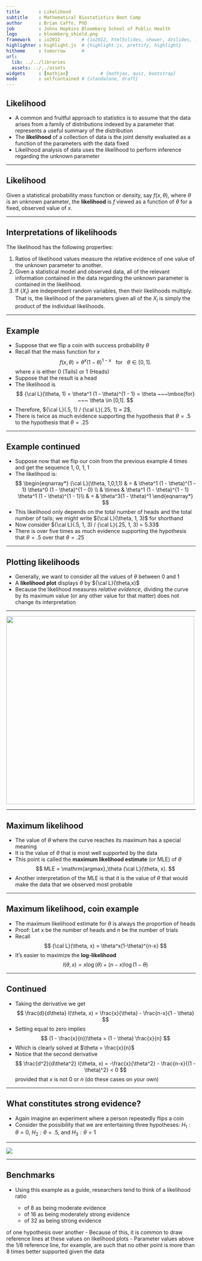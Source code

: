 ```yaml
---
title       : Likelihood
subtitle    : Mathematical Biostatistics Boot Camp
author      : Brian Caffo, PhD
job         : Johns Hopkins Bloomberg School of Public Health
logo        : bloomberg_shield.png
framework   : io2012        # {io2012, html5slides, shower, dzslides, ...}
highlighter : highlight.js  # {highlight.js, prettify, highlight}
hitheme     : tomorrow      # 
url:
  lib: ../../libraries
  assets: ../../assets
widgets     : [mathjax]            # {mathjax, quiz, bootstrap}
mode        : selfcontained # {standalone, draft}
---
```


## Likelihood

- A common and fruitful approach to statistics is to assume that the data arises from a family of distributions indexed by a parameter that represents a useful summary of the distribution
- The **likelihood** of a collection of data is the joint density evaluated as a function of the parameters with the data fixed
- Likelihood analysis of data uses the likelihood to perform inference regarding the unknown parameter

---

## Likelihood

Given a statistical probability mass function or density, say $f(x, \theta)$, where $\theta$ is an unknown parameter, the **likelihood** is $f$ viewed as a function of $\theta$ for a fixed, observed value of $x$. 

---

## Interpretations of likelihoods

The likelihood has the following properties:

1. Ratios of likelihood values measure the relative evidence of one value of the unknown parameter to another.
2. Given a statistical model and observed data, all of the relevant information contained in the data regarding the unknown parameter is contained in the likelihood.
3. If $\{X_i\}$ are independent random variables, then their likelihoods multiply.  That is, the likelihood of the parameters given all of the $X_i$ is simply the product of the individual likelihoods.

---

## Example

- Suppose that we flip a coin with success probability $\theta$
- Recall that the mass function for $x$
  $$
  f(x,\theta) = \theta^x(1 - \theta)^{1 - x}  ~~~\mbox{for}~~~ \theta \in [0,1].
  $$
  where $x$ is either $0$ (Tails) or $1$ (Heads) 
- Suppose that the result is a head
- The likelihood is
  $$
  {\cal L}(\theta, 1) = \theta^1 (1 - \theta)^{1 - 1} = \theta  ~~~\mbox{for} ~~~ \theta \in [0,1].
  $$
- Therefore, ${\cal L}(.5, 1) / {\cal L}(.25, 1) = 2$, 
- There is twice as much evidence supporting the hypothesis that $\theta = .5$ to the hypothesis that $\theta = .25$

---

## Example continued

- Suppose now that we flip our coin from the previous example 4 times and get the sequence 1, 0, 1, 1
- The likelihood is:
$$
  \begin{eqnarray*}
  {\cal L}(\theta, 1,0,1,1) & = & \theta^1 (1 - \theta)^{1 - 1}
  \theta^0 (1 - \theta)^{1 - 0}  \\
& \times & \theta^1 (1 - \theta)^{1 - 1} 
   \theta^1 (1 - \theta)^{1 - 1}\\
& = &  \theta^3(1 - \theta)^1
  \end{eqnarray*}
$$
- This likelihood only depends on the total number of heads and the total number of tails; we might write ${\cal L}(\theta, 1, 3)$ for shorthand
- Now consider ${\cal L}(.5, 1, 3) / {\cal L}(.25, 1, 3) = 5.33$
- There is over five times as much evidence supporting the hypothesis that $\theta = .5$ over that $\theta = .25$

---

## Plotting likelihoods

- Generally, we want to consider all the values of $\theta$ between 0 and 1
- A **likelihood plot** displays $\theta$ by ${\cal L}(\theta,x)$
- Because the likelihood measures *relative evidence*, dividing the curve by its maximum value (or any other value for that matter) does not change its interpretation

---

<img src="../assets/likelihood.png" height=500>

---

## Maximum likelihood

- The value of $\theta$ where the curve reaches its maximum has a special meaning
- It is the value of $\theta$ that is most well supported by the data
- This point is called the **maximum likelihood estimate** (or MLE) of $\theta$
  $$
  MLE = \mathrm{argmax}_\theta {\cal L}(\theta, x).
  $$
- Another interpretation of the MLE is that it is the value of $\theta$ that would make the data that we observed most probable

---

## Maximum likelihood, coin example

- The maximum likelihood estimate for $\theta$ is always the proportion of heads
- Proof: Let $x$ be the number of heads and $n$ be the number of trials
- Recall 
$$
{\cal L}(\theta, x) = \theta^x(1-\theta)^{n-x}
$$
- It's easier to maximize the **log-likelihood**
$$
l(\theta, x) = x \log(\theta) + (n - x)\log(1 - \theta)
$$

---

## Continued

- Taking the derivative we get
$$
\frac{d}{d\theta} l(\theta, x) = \frac{x}{\theta} - \frac{n-x}{1 - \theta}
$$
- Setting equal to zero implies
$$
(1 - \frac{x}{n})\theta = (1 - \theta) \frac{x}{n}
$$
- Which is clearly solved at $\theta = \frac{x}{n}$
- Notice that the second derivative
$$
\frac{d^2}{d\theta^2} l(\theta, x) = -\frac{x}{\theta^2} - \frac{n-x}{(1 - \theta)^2} < 0
$$
provided that $x$ is not $0$ or $n$ (do these cases on your own)

---

## What constitutes strong evidence?

- Again imagine an experiment where a person repeatedly flips a coin
- Consider the possibility that we are entertaining three hypotheses: $H_1:\theta = 0$, $H_2:\theta=.5$, and $H_3:\theta = 1$

---

<img src="../assets/table.png">

---

## Benchmarks

- Using this example as a guide, researchers tend to think of a likelihood ratio

  - of $8$ as being moderate evidence 
  - of $16$ as being moderately strong evidence 
  - of $32$ as being strong evidence 

of one hypothesis over another
- Because of this, it is common to draw reference lines at these values on likelihood plots
- Parameter values above the $1/8$ reference line, for example, are such that no other point is more than 8 times better supported given the data